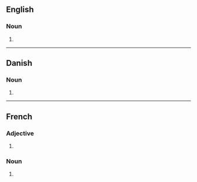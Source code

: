 ==English==

===Noun===
{{head|en|noun plural form}}

# {{plural of|mutant|lang=en}}

----

==Danish==

===Noun===
{{head|da|noun form|g=c}}

# {{genitive singular indefinite of|mutant|lang=da}}

----

==French==

===Adjective===
{{head|fr|adjective form}}

# {{plural of|mutant|lang=fr}}

===Noun===
{{head|fr|noun plural form|g=m}}

# {{plural of|mutant|lang=fr}}